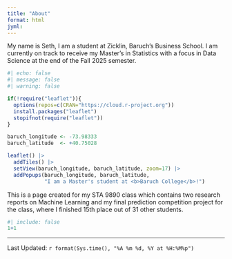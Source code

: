 ```yaml
---
title: "About"
format: html
jyml:
---
```


My name is Seth, I am a student at Zicklin, Baruch's Business School. I am currently on track to receive my Master's in Statistics with a focus in Data Science at the end of the Fall 2025 semester.

```r
#| echo: false
#| message: false
#| warning: false

if(!require("leaflet")){
  options(repos=c(CRAN="https://cloud.r-project.org"))
  install.packages("leaflet")
  stopifnot(require("leaflet"))
}

baruch_longitude <- -73.98333
baruch_latitude  <- +40.75028

leaflet() |>
  addTiles() |>
  setView(baruch_longitude, baruch_latitude, zoom=17) |>
  addPopups(baruch_longitude, baruch_latitude, 
            "I am a Master's student at <b>Baruch College</b>!")
```

This is a page created for my STA 9890 class which contains two research reports on Machine Learning and my final prediction competition project for the class, where I finished 15th place out of 31 other students.

```r
#| include: false
1+1
```
--------------
  Last Updated: `r format(Sys.time(), "%A %m %d, %Y at %H:%M%p")`